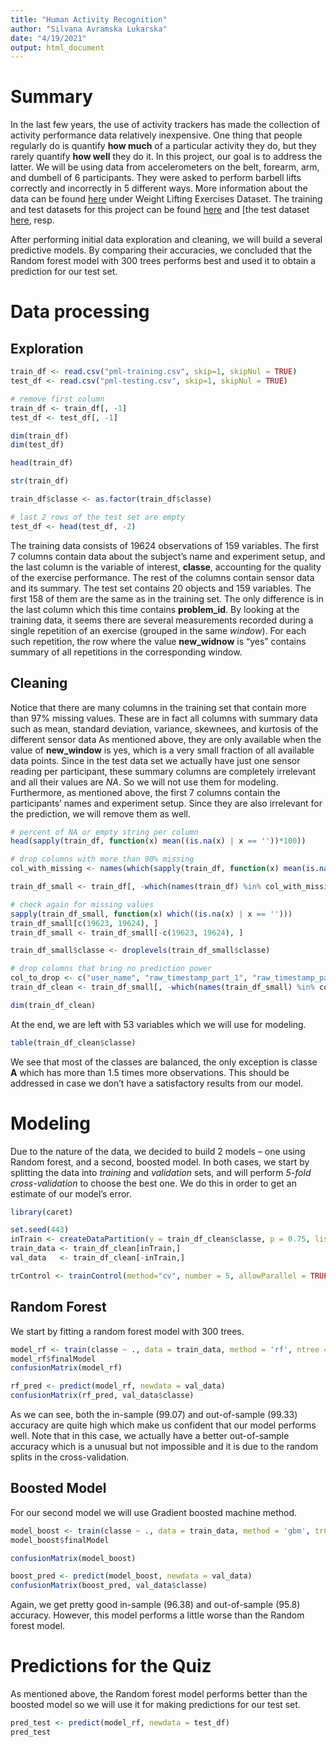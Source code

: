 ```yaml
---
title: "Human Activity Recognition"
author: "Silvana Avramska Lukarska"
date: "4/19/2021"
output: html_document
---
```



# Summary

In the last few years, the use of activity trackers has made the collection of activity performance data relatively inexpensive. One thing that people regularly do is quantify **how much** of a particular activity they do, but they rarely quantify **how well** they do it. In this project, our goal is to address the latter. We will be using data from accelerometers on the belt, forearm, arm, and dumbell of 6 participants. They were asked to perform barbell lifts correctly and incorrectly in 5 different ways. More information about the data can be found [here][har_data] under Weight Lifting Exercises Dataset. The training and test datasets for this project can be found [here][training_data] and [the test dataset [here][test_data], resp. 

After performing initial data exploration and cleaning, we will build a several predictive models. By comparing their accuracies, we concluded that the Random forest model with $300$ trees performs best and used it to obtain a prediction for our test set.

[har_data]: http://web.archive.org/web/20161224072740/http:/groupware.les.inf.puc-rio.br/har
[training_data]: https://d396qusza40orc.cloudfront.net/predmachlearn/pml-training.csv
[test_data]: https://d396qusza40orc.cloudfront.net/predmachlearn/pml-testing.csv


# Data processing 

## Exploration

```r
train_df <- read.csv("pml-training.csv", skip=1, skipNul = TRUE)
test_df <- read.csv("pml-testing.csv", skip=1, skipNul = TRUE)

# remove first column
train_df <- train_df[, -1]
test_df <- test_df[, -1]

dim(train_df)
dim(test_df)

head(train_df)

str(train_df)

train_df$classe <- as.factor(train_df$classe)

# last 2 rows of the test set are empty
test_df <- head(test_df, -2)
```

The training data consists of $19 624$ observations of $159$ variables. The first 7 columns contain data about the subject's name and experiment setup, and the last column is the variable of interest, **classe**, accounting for the quality of the exercise performance. The rest of the columns contain sensor data and its summary. The test set contains 20 objects and $159$ variables. The first $158$ of them are the same as in the training set. The only difference is in the last column which this time contains **problem_id**. By looking at the training data, it seems there are several measurements recorded during a single repetition of an exercise (grouped in the same *window*). For each such repetition, the row where the value **new_widnow** is "yes" contains summary of all repetitions in the corresponding window. 

## Cleaning

Notice that there are many columns in the training set that contain more than 97% missing values. These are in fact all columns with summary data such as mean, standard deviation, variance, skewnees, and kurtosis of the different sensor data As mentioned above, they are only available when the value of **new_window** is yes, which is a very small fraction of all available data points. Since in the test data set we actually have just one sensor reading per participant, these summary columns are completely irrelevant and all their values are $NA$. So we will not use them for modeling. Furthermore, as mentioned above, the first 7 columns contain the participants' names and experiment setup. Since they are also irrelevant for the prediction, we will remove them as well. 

```r
# percent of NA or empty string per column
head(sapply(train_df, function(x) mean((is.na(x) | x == ''))*100))

# drop columns with more than 90% missing
col_with_missing <- names(which(sapply(train_df, function(x) mean(is.na(x) | x == '') > 0.9)))

train_df_small <- train_df[, -which(names(train_df) %in% col_with_missing)]

# check again for missing values
sapply(train_df_small, function(x) which((is.na(x) | x == '')))
train_df_small[c(19623, 19624), ]
train_df_small <- train_df_small[-c(19623, 19624), ]

train_df_small$classe <- droplevels(train_df_small$classe)

# drop columns that bring no prediction power
col_to_drop <- c("user_name", "raw_timestamp_part_1", "raw_timestamp_part_2", "cvtd_timestamp", "new_window", "num_window")
train_df_clean <- train_df_small[, -which(names(train_df_small) %in% col_to_drop)]

dim(train_df_clean)
```

At the end, we are left with $53$ variables which we will use for modeling. 

```r
table(train_df_clean$classe)
```

We see that most of the classes are balanced, the only exception is classe **A** which has more than 1.5 times more observations. This should be addressed in case we don't have a satisfactory results from our model.

# Modeling

Due to the nature of the data, we decided to build 2 models -- one using Random forest, and a second, boosted model. In both cases, we start by splitting the data into *training* and *validation* sets, and will perform *5-fold cross-validation* to choose the best one. We do this in order to get an estimate of our model's error.

```r
library(caret)

set.seed(443)
inTrain <- createDataPartition(y = train_df_clean$classe, p = 0.75, list = FALSE)
train_data <- train_df_clean[inTrain,]
val_data   <- train_df_clean[-inTrain,]

trControl <- trainControl(method="cv", number = 5, allowParallel = TRUE)
```


## Random Forest

We start by fitting a random forest model with $300$ trees.

```r
model_rf <- train(classe ~ ., data = train_data, method = 'rf', ntree = 300, trControl = trControl)
model_rf$finalModel
confusionMatrix(model_rf)

rf_pred <- predict(model_rf, newdata = val_data)
confusionMatrix(rf_pred, val_data$classe)
```

As we can see, both the in-sample ($99.07%$) and out-of-sample ($99.33%$) accuracy are quite high which make us confident that our model performs well. Note that in this case, we actually have a better out-of-sample accuracy which is a unusual but not impossible and it is due to the random splits in the cross-validation.

## Boosted Model

For our second model we will use Gradient boosted machine method. 

```r
model_boost <- train(classe ~ ., data = train_data, method = 'gbm', trControl = trControl, verbose = TRUE)
model_boost$finalModel
```

```r
confusionMatrix(model_boost)

boost_pred <- predict(model_boost, newdata = val_data)
confusionMatrix(boost_pred, val_data$classe)
```

Again, we get pretty good in-sample ($96.38%$) and out-of-sample ($95.8%$) accuracy. However, this model performs a little worse than the Random forest model.


# Predictions for the Quiz

As mentioned above, the Random forest model performs better than the boosted model so we will use it for making predictions for our test set. 

```r
pred_test <- predict(model_rf, newdata = test_df)
pred_test
```